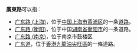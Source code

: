 '''廣東路'''可以指：
*[[广东路_(上海)|广东路 (上海)]]，位于[[中国|中国]][[上海市|上海市]][[黄浦区|黄浦区]]的一条[[道路|道路]]。
*[[广东路_(衡阳)|广东路 (衡阳)]]，位于中国[[湖南省|湖南省]][[衡阳市|衡阳市]]的一条道路。
*[[广东路_(南京)|广东路 (南京)]]，位于南京市鼓楼区
*[[广东道|广东道]]，位于[[香港|香港]][[九龍|九龍]][[油尖旺區|油尖旺區]]的一條道路。

{{disambig|cat=三字路名消歧义|G广东路}}